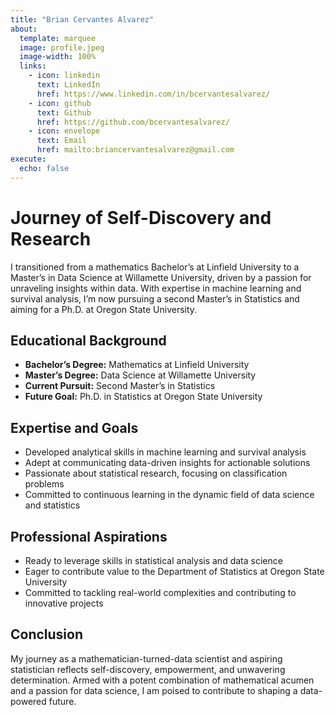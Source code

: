 ```yaml
---
title: "Brian Cervantes Alvarez"
about:
  template: marquee
  image: profile.jpeg
  image-width: 100%
  links:
    - icon: linkedin
      text: LinkedIn
      href: https://www.linkedin.com/in/bcervantesalvarez/
    - icon: github
      text: Github
      href: https://github.com/bcervantesalvarez/
    - icon: envelope
      text: Email
      href: mailto:briancervantesalvarez@gmail.com
execute: 
  echo: false
---          
```


# Journey of Self-Discovery and Research

I transitioned from a mathematics Bachelor's at Linfield University to a Master's in Data Science at Willamette University, driven by a passion for unraveling insights within data. With expertise in machine learning and survival analysis, I'm now pursuing a second Master's in Statistics and aiming for a Ph.D. at Oregon State University.

## Educational Background

- **Bachelor's Degree:** Mathematics at Linfield University
- **Master's Degree:** Data Science at Willamette University
- **Current Pursuit:** Second Master's in Statistics
- **Future Goal:** Ph.D. in Statistics at Oregon State University

## Expertise and Goals

- Developed analytical skills in machine learning and survival analysis
- Adept at communicating data-driven insights for actionable solutions
- Passionate about statistical research, focusing on classification problems
- Committed to continuous learning in the dynamic field of data science and statistics

## Professional Aspirations

- Ready to leverage skills in statistical analysis and data science
- Eager to contribute value to the Department of Statistics at Oregon State University
- Committed to tackling real-world complexities and contributing to innovative projects

## Conclusion

My journey as a mathematician-turned-data scientist and aspiring statistician reflects self-discovery, empowerment, and unwavering determination. Armed with a potent combination of mathematical acumen and a passion for data science, I am poised to contribute to shaping a data-powered future.
